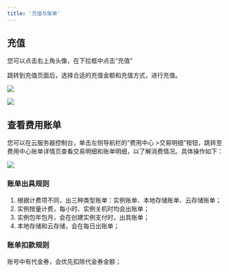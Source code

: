 ```yaml
---
title: '充值与账单'
---
```


## 充值

您可以点击右上角头像，在下拉框中点击“充值”

跳转到充值页面后，选择合适的充值金额和充值方式，进行充值。

![](https://gpu-cloud-1312767721.cos.ap-shanghai.myqcloud.com/docs/WX20240301-171219@2x.png)

![](https://gpu-cloud-1312767721.cos.ap-shanghai.myqcloud.com/docs/WX329482423054.png)

## 查看费用账单

您可以在云服务器控制台，单击左侧导航栏的“费用中心 >交易明细”按钮，跳转至费用中心账单详情页查看交易明细和账单明细，以了解消费情况。具体操作如下：

![](https://gpu-cloud-1312767721.cos.ap-shanghai.myqcloud.com/docs/WX231891239324.png)

### 账单出具规则

1. 根据计费项不同，出三种类型账单：实例账单、本地存储账单、云存储账单；
2. 实例按量计费，每小时、实例关机时均会出账单；
3. 实例包年包月，会在创建实例支付时，出具账单；
4. 本地存储和云存储，会在每日出账单；

### 账单扣款规则

账号中有代金券，会优先扣除代金券金额；

